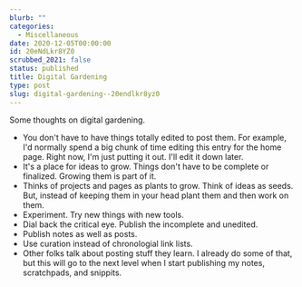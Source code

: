 ```yaml
---
blurb: ""
categories:
  - Miscellaneous
date: 2020-12-05T00:00:00
id: 20eNdLkr8YZ0
scrubbed_2021: false
status: published
title: Digital Gardening
type: post
slug: digital-gardening--20endlkr8yz0
---
```


Some thoughts on digital gardening. 


- You don't have to have things totally edited to post them. For example, I'd normally spend a big chunk of time editing this entry for the home page. Right now, I'm just putting it out. I'll edit it down later.
- It's a place for ideas to grow. Things don't have to be complete or finalized. Growing them is part of it.
- Thinks of projects and pages as plants to grow. Think of ideas as seeds. But, instead of keeping them in your head plant them and then work on them.
- Experiment. Try new things with new tools.
- Dial back the critical eye. Publish the incomplete and unedited.
- Publish notes as well as posts.
- Use curation instead of chronologial link lists.
- Other folks talk about posting stuff they learn. I already do some of that, but this will go to the next level when I start publishing my notes, scratchpads, and snippits.